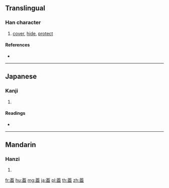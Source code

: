 {{character info/new}}
{{also|蓋}}
==Translingual==

===Han character===
{{Han char|rn=140|rad=艸|as=09|sn=15|four=|canj=TKIT}}

# [[cover]], [[hide]], [[protect]]

====References====
* {{Han ref|kx=1045.220|dkj=31432|hdz=53245.140|uh=8462|ud=33890}}

----

==Japanese==

===Kanji===
{{ja-kanji|grade=|rs=艸09}}

# {{defn|lang=ja|sort=艸09}}

====Readings====
* {{ja-readings|on=[[がい]] (gai), [[こう]] (kō), [[かい]] (kai)|kun=[[かさ]] (kasa), [[ふた]] (futa), [[おおう]] (oou)|nanori=}}

----

==Mandarin==

===Hanzi===
{{cmn-hanzi|pin=[[gài]] ([[gai4]]), [[gě]] ([[ge3]]), [[hé]] ([[he2]])|wg=kai<sup>4</sup>, ko<sup>3</sup>, ho<sup>2</sup>}}

# {{defn|lang=cmn|sort=艸09}}

[[fr:葢]]
[[hu:葢]]
[[mg:葢]]
[[ja:葢]]
[[pl:葢]]
[[th:葢]]
[[zh:葢]]